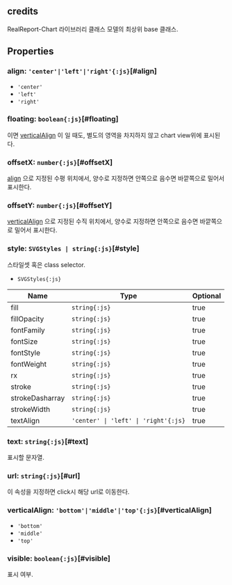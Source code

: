 ## **credits**
RealReport-Chart 라이브러리 클래스 모델의 최상위 base 클래스.
## Properties

### align: `'center'|'left'|'right'{:js}`[#align]
- `'center'` 
- `'left'` 
- `'right'` 

<DefaultValue value="'right'" contents=""></DefaultValue>
### floating: `boolean{:js}`[#floating]
<Content type="keyword" value="true"></Content>이면 [verticalAlign](#verticalalign) 이 <Content type="expression" value="'top', 'bottom'"></Content>일 때도,
별도의 영역을 차지하지 않고 chart view위에 표시된다.  
<DefaultValue value="false" contents=""></DefaultValue>
### offsetX: `number{:js}`[#offsetX]
[align](#align) 으로 지정된 수평 위치에서, 양수로 지정하면 안쪽으로 음수면 바깥쪽으로 밀어서 표시한다.  
<DefaultValue value="2" contents=""></DefaultValue>
### offsetY: `number{:js}`[#offsetY]
[verticalAlign](#verticalalign) 으로 지정된 수직 위치에서, 양수로 지정하면 안쪽으로 음수면 바깥쪽으로 밀어서 표시한다.  
<DefaultValue value="1" contents=""></DefaultValue>
### style: `SVGStyles | string{:js}`[#style]
스타일셋 혹은 class selector.  
- `SVGStyles{:js}` 

| Name | Type | Optional |  
| ----- | ----- | ----- |  
| fill | `string{:js}` | true |  
| fillOpacity | `string{:js}` | true |  
| fontFamily | `string{:js}` | true |  
| fontSize | `string{:js}` | true |  
| fontStyle | `string{:js}` | true |  
| fontWeight | `string{:js}` | true |  
| rx | `string{:js}` | true |  
| stroke | `string{:js}` | true |  
| strokeDasharray | `string{:js}` | true |  
| strokeWidth | `string{:js}` | true |  
| textAlign | `'center' \| 'left' \| 'right'{:js}` | true |
### text: `string{:js}`[#text]
표시할 문자열.  
<DefaultValue value="'RealChart" contents="v1.0'"></DefaultValue>
### url: `string{:js}`[#url]
이 속성을 지정하면 click시 해당 url로 이동한다.  
<DefaultValue value="'http://realgrid.com'" contents=""></DefaultValue>
### verticalAlign: `'bottom'|'middle'|'top'{:js}`[#verticalAlign]
- `'bottom'` 
- `'middle'` 
- `'top'` 

<DefaultValue value="'bottom'" contents=""></DefaultValue>
### visible: `boolean{:js}`[#visible]
표시 여부.  
<DefaultValue value="true" contents=""></DefaultValue>